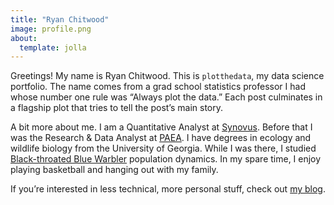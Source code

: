 ```yaml
---
title: "Ryan Chitwood"
image: profile.png
about:
  template: jolla
---
```


Greetings! My name is Ryan Chitwood. This is `plotthedata`, my data science portfolio. The name comes from a grad school statistics professor I had whose number one rule was "Always plot the data." Each post culminates in a flagship plot that tries to tell the post's main story.

A bit more about me. I am a Quantitative Analyst at [Synovus](https://www.synovus.com). Before that I was the Research & Data Analyst at [PAEA](https://paeaonline.org). I have degrees in ecology and wildlife biology from the University of Georgia. While I was there, I studied [Black-throated Blue Warbler](https://www.allaboutbirds.org/guide/Black-throated_Blue_Warbler) population dynamics. In my spare time, I enjoy playing basketball and hanging out with my family.

If you're interested in less technical, more personal stuff, check out [my blog](11rchitwood.github.io).
